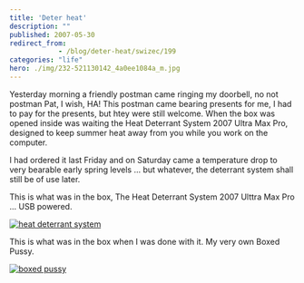 ```yaml
---
title: 'Deter heat'
description: ""
published: 2007-05-30
redirect_from: 
            - /blog/deter-heat/swizec/199
categories: "life"
hero: ./img/232-521130142_4a0ee1084a_m.jpg
---
```


Yesterday morning a friendly postman came ringing my doorbell, no not postman Pat, I wish, HA! This postman came bearing presents for me, I had to pay for the presents, but htey were still welcome. When the box was opened inside was waiting the Heat Deterrant System 2007 Ultra Max Pro, designed to keep summer heat away from you while you work on the computer.

I had ordered it last Friday and on Saturday came a temperature drop to very bearable early spring levels ... but whatever, the deterrant system shall still be of use later.

This is what was in the box, The Heat Deterrant System 2007 Ulttra Max Pro ... USB powered.

[![heat deterrant system](./img/232-521130142_4a0ee1084a_m.jpg "heat deterrant system")](http://flickr.com/photos/swiz/521130142/)

This is what was in the box when I was done with it. My very own Boxed Pussy.

[![boxed pussy](./img/190-519638686_b9bb5b41f3_m.jpg "boxed pussy")](http://flickr.com/photos/swiz/519638686/)
